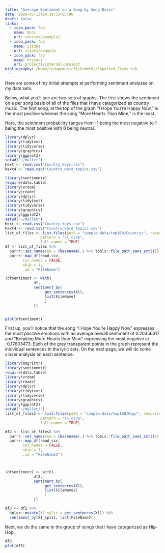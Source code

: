 ```yaml
---
title: "Average Sentiment on a Song by Song Basis"
date: 2020-03-13T14:19:53-05:00
draft: false
links:
  - icon_pack: fab
    name: Docs
    url: courses/example1
  - icon_pack: fab
    name: Slides
    url: slides/example
  - icon_pack: fab
    name: Project
    url: project1/internal-project
bibliography: /home/redapemusic35/VimWiki/Exported-Items.bib
---
```


Here are some of my initial attempts at performing sentiment analyses on my data sets. 

Below, what you'll see are two sets of graphs. The first shows the sentiment on a per song basis of all of the files that I have categorized as country music. The first song, at the top of the graph "I Hope You're Happy Now," is the most positive whereas the song "More Hearts Than Mine," is the least.

Here, the sentiment probability ranges from -1 being the most negative to 1 being the most positive with 0 being neutral.

```r
library(dplyr)
library(tidytext)
library(tidyverse)
library(graphics)
library(ggplot2)
setwd("~/mallet")
hext <- read.csv("Country_keys.csv")
hext4 <- read.csv("Country_word_topics.csv")
```

```r
library(sentimentr)
require(data.table)
library(vroom)
library(readr)
library(dplyr)
library(tidytext)
library(tidyverse)
library(graphics)
library(ggplot2)
setwd("~/mallet")
hext <- read.csv("Country_keys.csv")
hext4 <- read.csv("Country_word_topics.csv")
list_of_files <- list.files(path = "sample-data/top100/Country/", recursive = TRUE,
			    pattern = "\\.csv$",
			    full.names = TRUE)
df <- list_of_files %>%
  purrr::set_names(nm = (basename(.) %>% tools::file_path_sans_ext())) %>%
  purrr::map_df(read_csv,
		col_names = FALSE,
		skip = 1,
		.id = "FileName")

(dfsentiment <- with(
		     df,
		     sentiment_by(
				  get_sentences(X1),
				  list(FileName)
				  )
		     ))


plot(dfsentiment)

```

First up, you'll notice that the song "I Hope You're Happy Now" expresses the most positive emotions with an average overall sentiment of 0.20356317 and "Breaking More Hearts than Mine" expressing the most negative at -0.17603473. Each of the grey transparent points in the graph represent the individual sentences in the lyric sets. On the next page, we will do some closer analysis on each sentence.

```r
library(magrittr)
library(sentimentr)
require(data.table)
library(vroom)
library(readr)
library(dplyr)
library(tidytext)
library(tidyverse)
library(graphics)
library(ggplot2)
setwd("~/mallet/")
list_of_files2 <- list.files(path = "sample-data/top100/Rap/", recursive = TRUE,
			    pattern = "\\.csv$",
			    full.names = TRUE)

df2 <- list_of_files2 %>%
  purrr::set_names(nm = (basename(.) %>% tools::file_path_sans_ext())) %>%
  purrr::map_df(read_csv,
		col_names = FALSE,
		skip = 1,
		.id = "FileName2")



(dfsentiment2 <- with(
		     df2,
		     sentiment_by(
				  get_sentences(X1),
				  list(FileName2)
				  )
		     ))

df3 <- df2 %>%
  dplyr::mutate(X1_split = get_sentences(X1)) %$%
  sentiment_by(X1_split, list(FileName2))


```
Next, we do the same to the group of songs that I have categorized as Hip-Hop.

```r


df3
plot(df3)
```

